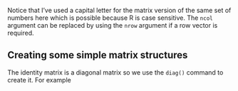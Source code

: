 Notice that I’ve used a capital letter for the matrix version of the
same set of numbers here which is possible because R is case sensitive.
The `ncol` argument can be replaced by using the
`nrow` argument if a row vector is required.

## Creating some simple matrix structures

The identity matrix is a diagonal matrix so we use the `diag()` command to create it. For example 


